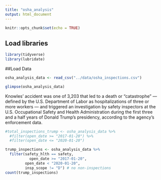 ```yaml
---
title: "osha_analysis"
output: html_document
---
```


```r
knitr::opts_chunk$set(echo = TRUE)
```

## Load libraries
```r
library(tidyverse)
library(lubridate)
```

##Load Data
```r
osha_analysis_data <- read_csv("../data/osha_inspections.csv")

glimpse(osha_analysis_data)

```

Knowles’ accident was one of 3,203 that led to a death or “catastrophe” — defined by the U.S. Department of Labor as hospitalizations of three or more workers — and triggered an investigation by safety inspectors at the U.S. Occupational Safety and Health Administration during the first three and a half years of Donald Trump’s presidency, according to the agency’s enforcement data.

```r
#total_inspections_trump <- osha_analysis_data %>%
  #filter(open_date >= "2017-01-20") %>%
  #filter(open_date <= "2020-01-20")

trump_inspections <- osha_analysis_data %>%
  filter(safety_hlth == safety,
           open_date >= "2017-01-20",
         open_date < "2020-01-20",
         insp_scope != "D") # no non-inspections
count(trump_inspections)

```

